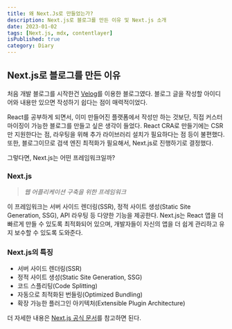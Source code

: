 ```yaml
---
title: 왜 Next.Js로 만들었는가?
description: Next.js로 블로그를 만든 이유 및 Next.js 소개
date: 2023-01-02
tags: [Next.js, mdx, contentlayer]
isPublished: true
category: Diary
---
```


## Next.js로 블로그를 만든 이유

처음 개발 블로그를 시작한건 [Velog](https://velog.io/@woongsnote)를 이용한 블로그였다.
블로그 글을 작성할 아이디어와 내용만 있으면 작성하기 쉽다는 점이 매력적이었다.

React를 공부하게 되면서, 이미 만들어진 플랫폼에서 작성만 하는 것보단, 직접 커스터마이징이 가능한 블로그를 만들고 싶은 생각이 들었다.
React CRA로 만들기에는 CSR만 지원한다는 점, 라우팅을 위해 추가 라이브러리 설치가 필요하다는 점 등이 불편했다.
또한, 블로그이므로 검색 엔진 최적화가 필요해서, Next.js로 진행하기로 결정했다.

그렇다면, Next.js는 어떤 프레임워크일까?

### Next.js

> _웹 어플리케이션 구축을 위한 프레임워크_

이 프레임워크는 서버 사이드 렌더링(SSR), 정적 사이트 생성(Static Site Generation, SSG), API 라우팅 등 다양한 기능을 제공한다.
Next.js는 React 앱을 더 빠르게 만들 수 있도록 최적화되어 있으며, 개발자들이 자신의 앱을 더 쉽게 관리하고 유지 보수할 수 있도록 도와준다.

### Next.js의 특징

- 서버 사이드 렌더링(SSR)
- 정적 사이트 생성(Static Site Generation, SSG)
- 코드 스플리팅(Code Splitting)
- 자동으로 최적화된 번들링(Optimized Bundling)
- 확장 가능한 플러그인 아키텍처(Extensible Plugin Architecture)

더 자세한 내용은 [Next.js 공식 문서](https://nextjs.org/docs/)를 참고하면 된다.
